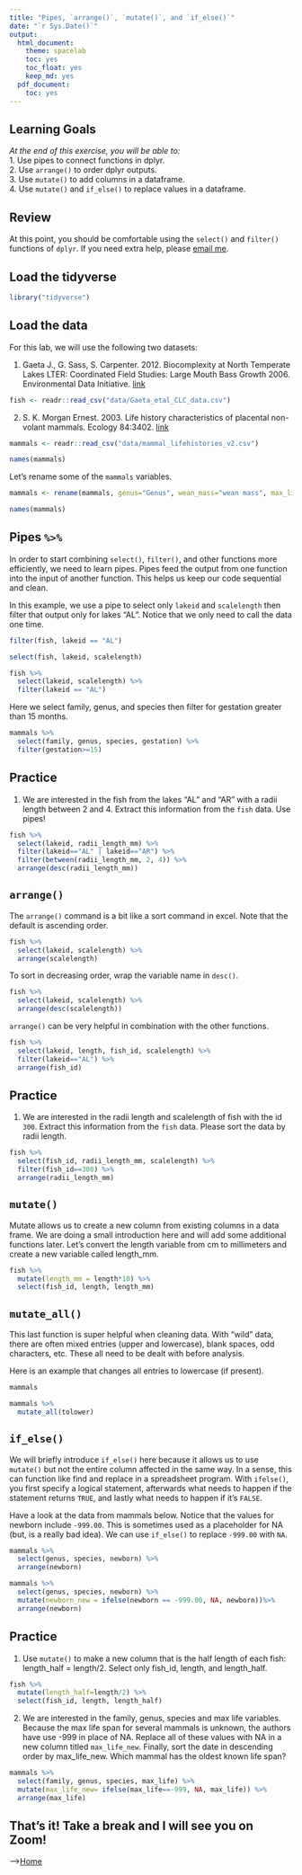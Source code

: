 ```yaml
---
title: "Pipes, `arrange()`, `mutate()`, and `if_else()`"
date: "`r Sys.Date()`"
output:
  html_document: 
    theme: spacelab
    toc: yes
    toc_float: yes
    keep_md: yes
  pdf_document:
    toc: yes
---
```


## Learning Goals
*At the end of this exercise, you will be able to:*    
1. Use pipes to connect functions in dplyr.  
2. Use `arrange()` to order dplyr outputs.  
3. Use `mutate()` to add columns in a dataframe.  
4. Use `mutate()` and `if_else()` to replace values in a dataframe.  

## Review
At this point, you should be comfortable using the `select()` and `filter()` functions of `dplyr`. If you need extra help, please [email me](mailto: jmledford@ucdavis.edu).  

## Load the tidyverse
```r
library("tidyverse")
```

## Load the data
For this lab, we will use the following two datasets:  

1. Gaeta J., G. Sass, S. Carpenter. 2012. Biocomplexity at North Temperate Lakes LTER: Coordinated Field Studies: Large Mouth Bass Growth 2006. Environmental Data Initiative.   [link](https://portal.edirepository.org/nis/mapbrowse?scope=knb-lter-ntl&identifier=267)  
```r
fish <- readr::read_csv("data/Gaeta_etal_CLC_data.csv")
```

2. S. K. Morgan Ernest. 2003. Life history characteristics of placental non-volant mammals. Ecology 84:3402.   [link](http://esapubs.org/archive/ecol/E084/093/)  
```r
mammals <- readr::read_csv("data/mammal_lifehistories_v2.csv")
```

```r
names(mammals)
```

Let's rename some of the `mammals` variables.  
```r
mammals <- rename(mammals, genus="Genus", wean_mass="wean mass", max_life= "max. life", litter_size="litter size", litters_per_year="litters/year")
```

```r
names(mammals)
```

## Pipes `%>%` 
In order to start combining `select()`, `filter()`, and other functions more efficiently, we need to learn pipes. Pipes feed the output from one function into the input of another function. This helps us keep our code sequential and clean.  

In this example, we use a pipe to select only `lakeid` and `scalelength` then filter that output only for lakes "AL". Notice that we only need to call the data one time.
```r
filter(fish, lakeid == "AL")
```

```r
select(fish, lakeid, scalelength)
```

```r
fish %>%
  select(lakeid, scalelength) %>%
  filter(lakeid == "AL")
```

Here we select family, genus, and species then filter for gestation greater than 15 months.
```r
mammals %>% 
  select(family, genus, species, gestation) %>% 
  filter(gestation>=15)
```

## Practice
1. We are interested in the fish from the lakes "AL" and "AR" with a radii length between 2 and 4. Extract this information from the `fish` data. Use pipes!  
```r
fish %>% 
  select(lakeid, radii_length_mm) %>% 
  filter(lakeid=="AL" | lakeid=="AR") %>% 
  filter(between(radii_length_mm, 2, 4)) %>% 
  arrange(desc(radii_length_mm))
```

## `arrange()`
The `arrange()` command is a bit like a sort command in excel. Note that the default is ascending order.  
```r
fish %>% 
  select(lakeid, scalelength) %>% 
  arrange(scalelength)
```

To sort in decreasing order, wrap the variable name in `desc()`.
```r
fish %>% 
  select(lakeid, scalelength) %>% 
  arrange(desc(scalelength))
```

`arrange()` can be very helpful in combination with the other functions.
```r
fish %>% 
  select(lakeid, length, fish_id, scalelength) %>% 
  filter(lakeid=="AL") %>% 
  arrange(fish_id)
```

## Practice
1. We are interested in the radii length and scalelength of fish with the id `300`. Extract this information from the `fish` data. Please sort the data by radii length.
```r
fish %>% 
  select(fish_id, radii_length_mm, scalelength) %>% 
  filter(fish_id==300) %>% 
  arrange(radii_length_mm)
```

## `mutate()`  
Mutate allows us to create a new column from existing columns in a data frame. We are doing a small introduction here and will add some additional functions later. Let's convert the length variable from cm to millimeters and create a new variable called length_mm.  
```r
fish %>% 
  mutate(length_mm = length*10) %>% 
  select(fish_id, length, length_mm)
```

## `mutate_all()`
This last function is super helpful when cleaning data. With "wild" data, there are often mixed entries (upper and lowercase), blank spaces, odd characters, etc. These all need to be dealt with before analysis.  

Here is an example that changes all entries to lowercase (if present).  
```r
mammals
```

```r
mammals %>%
  mutate_all(tolower)
```

## `if_else()`
We will briefly introduce `if_else()` here because it allows us to use `mutate()` but not the entire column affected in the same way. In a sense, this can function like find and replace in a spreadsheet program. With `ifelse()`, you first specify a logical statement, afterwards what needs to happen if the statement returns `TRUE`, and lastly what needs to happen if it's  `FALSE`.  

Have a look at the data from mammals below. Notice that the values for newborn include `-999.00`. This is sometimes used as a placeholder for NA (but, is a really bad idea). We can use `if_else()` to replace `-999.00` with `NA`.  
```r
mammals %>% 
  select(genus, species, newborn) %>% 
  arrange(newborn)
```

```r
mammals %>% 
  select(genus, species, newborn) %>%
  mutate(newborn_new = ifelse(newborn == -999.00, NA, newborn))%>% 
  arrange(newborn)
```

## Practice
1. Use `mutate()` to make a new column that is the half length of each fish: length_half = length/2. Select only fish_id, length, and length_half.
```r
fish %>%
  mutate(length_half=length/2) %>% 
  select(fish_id, length, length_half)
```

2. We are interested in the family, genus, species and max life variables. Because the max life span for several mammals is unknown, the authors have use -999 in place of NA. Replace all of these values with NA in a new column titled `max_life_new`. Finally, sort the date in descending order by max_life_new. Which mammal has the oldest known life span?
```r
mammals %>% 
  select(family, genus, species, max_life) %>% 
  mutate(max_life_new= ifelse(max_life==-999, NA, max_life)) %>% 
  arrange(max_life)
```

## That's it! Take a break and I will see you on Zoom!  

-->[Home](https://jmledford3115.github.io/datascibiol/)  